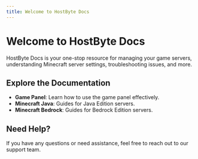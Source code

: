 ```yaml
---
title: Welcome to HostByte Docs
---
```


# Welcome to HostByte Docs

HostByte Docs is your one-stop resource for managing your game servers, understanding Minecraft server settings, troubleshooting issues, and more.

## Explore the Documentation

- **Game Panel**: Learn how to use the game panel effectively.
- **Minecraft Java**: Guides for Java Edition servers.
- **Minecraft Bedrock**: Guides for Bedrock Edition servers.

## Need Help?

If you have any questions or need assistance, feel free to reach out to our support team.